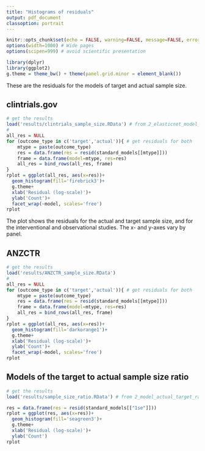 ---
title: "Histograms of residuals"
output: pdf_document
classoption: portrait
---

```{r, include=FALSE}
knitr::opts_chunk$set(echo = FALSE, warning=FALSE, message=FALSE, error=FALSE, comment='', dpi=400)
options(width=1000) # Wide pages
options(scipen=999) # avoid scientific presentation

library(dplyr)
library(ggplot2)
g.theme = theme_bw() + theme(panel.grid.minor = element_blank())
```

These are the residuals for the models of target and actual sample size.

## clintrials.gov

```{r, fig.width=6, fig.height=3}
# get the results
load('results/clintrials_sample_size.RData') # from 2_elasticnet_model_samplesize_clintrial.R
#
all_res = NULL
for (outcome_type in c('target','actual')){ # get residuals for both 
    mtype = paste(outcome_type)
    res = data.frame(res = resid(standard_models[[mtype]]))
    frame = data.frame(model=mtype, res=res)
    all_res = bind_rows(all_res, frame)
}
rplot = ggplot(all_res, aes(x=res))+
  geom_histogram(fill='firebrick3')+
  g.theme+
  xlab('Residual (log-scale)')+
  ylab('Count')+
  facet_wrap(~model, scales='free')
rplot
```

The plot shows the residuals for the actual and target sample size, and for the interventional and observational studies.
The x- and y-axes vary by panel.

\thispagestyle{empty} 

## ANZCTR

```{r, fig.width=6, fig.height=3}
# get the results
load('results/ANZCTR_sample_size.RData')
#
all_res = NULL
for (outcome_type in c('target','actual')){ # get residuals for both 
    mtype = paste(outcome_type)
    res = data.frame(res = resid(standard_models[[mtype]]))
    frame = data.frame(model=mtype, res=res)
    all_res = bind_rows(all_res, frame)
}
rplot = ggplot(all_res, aes(x=res))+
  geom_histogram(fill='darkorange1')+
  g.theme+
  xlab('Residual (log-scale)')+
  ylab('Count')+
  facet_wrap(~model, scales='free')
rplot
```

\thispagestyle{empty} 

## Models of the target to actual sample size ratio

```{r, fig.width=4, fig.height=4}
# get the results
load('results/sample_size_ratio.RData') # from 2_model_actual_target_ratio.R

res = data.frame(res = resid(standard_models[["1se"]]))
rplot = ggplot(res, aes(x=res))+
  geom_histogram(fill='seagreen3')+
  g.theme+
  xlab('Residual (log-scale)')+
  ylab('Count')
rplot
```

\thispagestyle{empty} 

